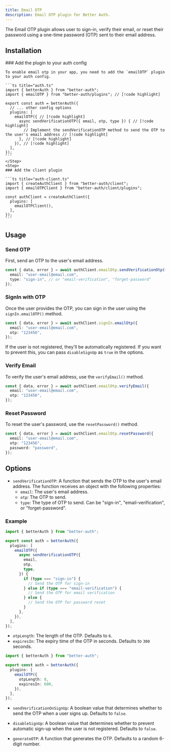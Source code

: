 ```yaml
---
title: Email OTP
description: Email OTP plugin for Better Auth.
---
```


The Email OTP plugin allows user to sign-in, verify their email, or reset their password using a one-time password (OTP) sent to their email address.


## Installation

<Steps>
  <Step>
    ### Add the plugin to your auth config

    To enable email otp in your app, you need to add the `emailOTP` plugin to your auth config.

    ```ts title="auth.ts"
    import { betterAuth } from "better-auth";
    import { emailOTP } from "better-auth/plugins"; // [!code highlight]

    export const auth = betterAuth({
      // ... other config options
      plugins: [
        emailOTP({ // [!code highlight]
          async sendVerificationOTP({ email, otp, type }) { // [!code highlight]
            // Implement the sendVerificationOTP method to send the OTP to the user's email address // [!code highlight]
          }, // [!code highlight]
        }), // [!code highlight]
      ],
    });
    ```
    </Step>
    <Step>
    ### Add the client plugin

    ```ts title="auth-client.ts"
    import { createAuthClient } from "better-auth/client";
    import { emailOTPClient } from "better-auth/client/plugins";

    const authClient = createAuthClient({
      plugins: [
        emailOTPClient(),
      ],
    });
    ```
  </Step>
</Steps>

## Usage

### Send OTP

First, send an OTP to the user's email address.

```ts title="example.ts"
const { data, error } = await authClient.emailOtp.sendVerificationOtp({
  email: "user-email@email.com",
  type: "sign-in", // or "email-verification", "forget-password"
});
```

### SignIn with OTP

Once the user provides the OTP, you can sign in the user using the `signIn.emailOTP()` method.

```ts title="example.ts"
const { data, error } = await authClient.signIn.emailOtp({
  email: "user-email@email.com",
  otp: "123456",
});
```

If the user is not registered, they'll be automatically registered. If you want to prevent this, you can pass `disableSignUp` as `true` in the options.

### Verify Email

To verify the user's email address, use the `verifyEmail()` method.

```ts title="example.ts"
const { data, error } = await authClient.emailOtp.verifyEmail({
  email: "user-email@email.com",
  otp: "123456",
});
```

### Reset Password

To reset the user's password, use the `resetPassword()` method.

```ts title="example.ts"
const { data, error } = await authClient.emailOtp.resetPassword({
  email: "user-email@email.com",
  otp: "123456",
  password: "password",
});
```

## Options

- `sendVerificationOTP`: A function that sends the OTP to the user's email address. The function receives an object with the following properties:
  - `email`: The user's email address.
  - `otp`: The OTP to send.
  - `type`: The type of OTP to send. Can be "sign-in", "email-verification", or "forget-password".

### Example

```ts title="auth.ts"
import { betterAuth } from "better-auth";

export const auth = betterAuth({
  plugins: [
    emailOTP({
      async sendVerificationOTP({
        email,
        otp,
        type,
      }) {
        if (type === "sign-in") {
          // Send the OTP for sign-in
        } else if (type === "email-verification") {
          // Send the OTP for email verification
        } else {
          // Send the OTP for password reset
        }
      },
    }),
  ],
});
```

- `otpLength`: The length of the OTP. Defaults to `6`.
- `expiresIn`: The expiry time of the OTP in seconds. Defaults to `300` seconds.

```ts title="auth.ts"
import { betterAuth } from "better-auth";

export const auth = betterAuth({
  plugins: [
    emailOTP({
      otpLength: 8,
      expiresIn: 600,
    }),
  ],
});
```

- `sendVerificationOnSignUp`: A boolean value that determines whether to send the OTP when a user signs up. Defaults to `false`.

- `disableSignUp`: A boolean value that determines whether to prevent automatic sign-up when the user is not registered. Defaults to `false`.

- `generateOTP`: A function that generates the OTP. Defaults to a random 6-digit number.
